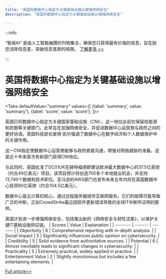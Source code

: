 ```yaml
---
title: "英国将数据中心指定为关键基础设施以增强网络安全"
description: "英国将数据中心指定为关键基础设施以增强网络安全"

---
```



:::info

“智闻AI“ 是由人工智能编撰的刊物集合，确保您只获得最有价值的信息，旨在助您消除信息差，突破信息茧房的局限。  [了解更多 >>](/)

:::

# 英国将数据中心指定为关键基础设施以增强网络安全


<Tabs
	defaultValue="summary"
	values={[
	{label: 'summary', value: 'summary'},
	{label: 'score', value: 'score'},
]}>
<TabItem value="summary">


英国已将数据中心指定为关键国家基础设施（CNI），这一地位此前仅保留给能源和防御等关键部门。此举旨在加强网络安全，并促进数据中心运营商与政府之间的更好协调。英国科技部长彼得·凯尔强调了数据中心在数字经济和个人数据保护中的关键作用。

这一CNI指定使数据中心运营商能够与政府直接沟通，增强对网络威胁的准备。这是近十年来首次有新部门获得CNI地位。

与此同时，英国批准了DC01UK在赫特福德郡建设欧洲最大数据中心的37.5亿英镑（约合49亿美元）项目。该项目预计将创造700多个本地就业机会，并支持13,740个数据和技术职位。亚马逊的AWS部门也宣布未来五年内将在英国数据中心投资80亿英镑（约合104.5亿美元）。

数据中心是云计算的核心，通过远程服务器提供互联网服务。它们的故障可能导致广泛的中断，正如CrowdStrike最近因软件更新错误导致的全球IT中断所证明的那样。

英国计划进一步增强网络安全，包括推出新的《网络安全与韧性法案》，以保护关键IT基础设施供应链。
</TabItem>
<TabItem value="score">
	| Scores     | Value   | Explanation |
	| -------- | ------- | ------- |
	| Objectivity  | 6    | Comprehensive reporting with in-depth analysis.    |
	| Social Impact | 5     | Significantly influences public opinion on cybersecurity.    |
	| Credibility    | 5    | Solid evidence from authoritative sources.    |
	| Potential    | 6    | Almost inevitably leads to significant changes in cybersecurity.    |
	| Practicality    | 5    | Extremely practical, widely applied in practice.    |
	| Entertainment Value    | 2    | Slightly monotonous but includes a few entertaining elements.    |
</TabItem>
</Tabs>

[Full article>>](https://www.cnbc.com/2024/09/12/uk-labels-data-centers-critical-infrastructure-to-boost-cybersecurity.html)
